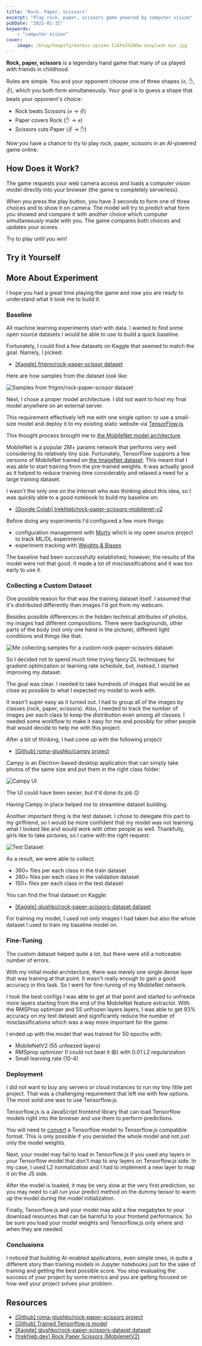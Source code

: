```yaml
---
title: "Rock, Paper, Scissors"
excerpt: "Play rock, paper, scissors game powered by computer vision"
pubDate: "2021-01-31"
keywords:
    - "computer vision"
cover:
    image: /blog/heapify/markus-spiske-IiEFmIXZWSw-unsplash-min.jpg
---
```


**Rock, paper, scissors** is a legendary hand game that many of us played with friends in childhood.

Rules are simple. You and your opponent choose one of three shapes (<span aria-label="rock figure" role="img">✊</span>, <span aria-label="paper figure" role="img">✋</span>, <span aria-label="scissors figure" role="img">✌️</span>), which you both form simultaneously. Your goal is to guess a shape that beats your opponent's choice:

- Rock beats Scissors (<span aria-label="rock figure" role="img">✊</span> → <span aria-label="beats scissors figure" role="img">✌️</span>)
- Paper covers Rock (<span aria-label="paper figure" role="img">✋</span> → <span aria-label="beats rock figure" role="img">✊</span>)
- Scissors cuts Paper (<span aria-label="scissors figure" role="img">✌️</span> → <span aria-label="beats paper figure" role="img">✋</span>)

Now you have a chance to try to play rock, paper, scissors in an AI-powered game online.
            
## How Does it Work?
            
The game requests your web camera access and loads a computer vision model directly into your browser (the game is completely serverless).

When you press the play button, you have 3 seconds to form one of three choices and to show it on camera. The model will try to predict what form you showed and compare it with another choice which computer simultaneously made with you. The game compares both choices and updates your scores.

Try to play until you win!

## Try it Yourself

<RockPaperScissorGame client:load />

## More About Experiment

I hope you had a great time playing the game and now you are ready to understand what it took me to build it.

### Baseline

All machine learning experiments start with data. I wanted to find some open source datasets I would be able to use to build a quick baseline.

Fortunately, I could find a few datasets on Kaggle that seemed to match the goal. Namely, I picked:

- [[Kaggle] frtgnn/rock-paper-scissor dataset](https://www.kaggle.com/frtgnn/rock-paper-scissor)

Here are how samples from the dataset look like:

![Samples from frtgnn/rock-paper-scissor dataset](/projects/rock-paper-scissors/rps-dataset-preview.png "frtgnn/rock-paper-scissor dataset")

Next, I chose a proper model architecture. I did not want to host my final model anywhere on an external server.

This requirement effectively left me with one single option: to use a small-size model and deploy it to my existing static website via [TensorFlow.js](https://www.tensorflow.org/js).

This thought process brought me to [the MobileNet model architecture](https://arxiv.org/abs/1704.04861).

MobileNet is a popular 2M+ params network that performs very well considering its relatively tiny size. Fortunately, TensorFlow supports a few versions of MobileNet trained on [the ImageNet dataset](https://www.image-net.org/). This meant that I was able to start training from the pre-trained weights. It was actually good as it helped to reduce training time considerably and relaxed a need for a large training dataset.

I wasn't the only one on the Internet who was thinking about this idea, so I was quickly able to a good notebook to build my baseline on:

- [[Google Colab] trekhleb/rock-paper-scissors-mobilenet-v2](https://colab.research.google.com/github/trekhleb/machine-learning-experiments/blob/master/experiments/rock_paper_scissors_mobilenet_v2/rock_paper_scissors_mobilenet_v2.ipynb)

Before doing any experiments I'd configured a few more things:

- configuration management with [Morty](https://github.com/roma-glushko/morty) which is my open source project to track ML/DL experiments
- experiment tracking with [Weights & Biases](https://wandb.com/)

The baseline had been successfully established, however, the results of the model were not that good. It made a lot of misclassifications and it was too early to use it.

### Collecting a Custom Dataset

One possible reason for that was the training dataset itself. I assumed that it's distributed differently than images I'd got from my webcam.

Besides possible differences in the hidden technical attributes of photos, my images had different compositions. There were backgrounds, other parts of the body (not only one hand in the picture), different light conditions and things like that.

![Me collecting samples for a custom rock-paper-scissors dataset](/projects/rock-paper-scissors/rps-custom-dataset.png "Me collecting samples for a custom rock-paper-scissors dataset")

So I decided not to spend much time trying fancy DL techniques for gradient optimization or learning rate schedule, but, instead, I started improving my dataset.

The goal was clear. I needed to take hundreds of images that would be as close as possible to what I expected my model to work with.

It wasn't super easy as it turned out. I had to group all of the images by classes (rock, paper, scissors). Also, I needed to track the number of images per each class to keep the distribution even among all classes. I needed some workflow to make it easy for me and possibly for other people that would decide to help me with this project.

After a bit of thinking, I had come up with the following project:

- [[Github] roma-glushko/campy project](https://github.com/roma-glushko/campy)

Campy is an Electron-based desktop application that can simply take photos of the same size and put them in the right class folder:

![Campy UI](/projects/rock-paper-scissors/campy.jpg "Campy UI")

The UI could have been sexier, but it'd done its job <span role="img">😌</span>

Having Campy in place helped me to streamline dataset building.

Another important thing is the test dataset. I chose to delegate this part to my girlfriend, so I would be more confident that my model was not learning what I looked like and would work with other people as well. Thankfully, girls like to take pictures, so I came with the right request:

![Test Dataset](/projects/rock-paper-scissors/rps-custom-test-dataset.png "Test Dataset")

As a result, we were able to collect:

- 360+ files per each class in the train dataset
- 260+ files per each class in the validation dataset
- 150+ files per each class in the test dataset

You can find the final dataset on Kaggle:

- [[Kaggle] glushko/rock-paper-scissors-dataset dataset](https://www.kaggle.com/glushko/rock-paper-scissors-dataset)

For training my model, I used not only images I had taken but also the whole dataset I used to train my baseline model on.

### Fine-Tuning

The custom dataset helped quite a lot, but there were still a noticeable number of errors.

With my initial model architecture, there was merely one single dense layer that was training at that point. It wasn't really enough to gain a good accuracy in this task. So I went for fine-tuning of my MobileNet network.

I took the best configs I was able to get at that point and started to unfreeze more layers starting from the end of the MobileNet feature extractor. With the RMSProp optimizer and 55 unfrozen layers
layers, I was able to get 93% accuracy on my test dataset and significantly reduce the number of misclassifications which was a way more important for the game.

I ended up with the model that was trained for 50 epochs with:

- MobileNetV2 (55 unfeezed layers)
- RMSprop optimizer (I could not beat it <span role="img">😄</span>) with 0.01 L2 regularization
- Small learning rate (10-4)

### Deployment

I did not want to buy any servers or cloud instances to run my tiny little pet project. That was a challenging requirement that left me with few options. The most solid one was to use Tensorflow.js.

Tensorflow.js is a JavaScript frontend library that can load Tensorflow models right into the browser and use them to perform predictions.

You will need to [convert](https://www.tensorflow.org/js/tutorials/conversion/import_keras) a Tensorflow model to Tensorflow.js compatible format. This is only possible if you persisted the whole model and not just only the model weights.

Next, your model may fail to load in Tensorflow.js if you used any layers in your Tensorflow model that don't map to any layers on Tensorflow.js side. In my case, I used L2 normalization and I had to implement a new layer to map it on the JS side.

After the model is loaded, it may be very slow at the very first prediction, so you may need to call run your predict method on the dummy tensor to warm up the model during the model initialization.

Finally, Tensorflow.js and your model may add a few megabytes to your download resources that can be harmful to your frontend performance. So be sure you load your model weights and Tensorflow.js only where and when they are needed.

### Conclusions

I noticed that building AI-enabled applications, even simple ones, is quite a different story than training models in Jupyter notebooks just for the sake of training and getting the best possible score. You stop evaluating the success of your project by some metrics and you are getting focused on how well your project solves your problem.

## Resources

- [[Github] roma-glushko/rock-paper-scissors project](https://github.com/roma-glushko/rock-paper-scissors)
- [[Github] Trained Tensorflow.js model](https://github.com/roma-glushko/romaglushko.com-lab/tree/master/rock-paper-scissors)
- [[Kaggle] glushko/rock-paper-scissors-dataset dataset](https://www.kaggle.com/glushko/rock-paper-scissors-dataset)
- [[trekhleb.dev] Rock Paper Scissors (MobilenetV2)](https://trekhleb.dev/machine-learning-experiments/#/experiments/RockPaperScissorsMobilenetV2)
